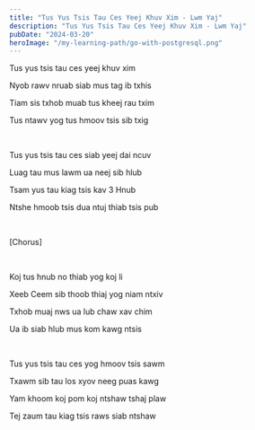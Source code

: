 ```yaml
---
title: "Tus Yus Tsis Tau Ces Yeej Khuv Xim - Lwm Yaj"
description: "Tus Yus Tsis Tau Ces Yeej Khuv Xim - Lwm Yaj"
pubDate: "2024-03-20"
heroImage: "/my-learning-path/go-with-postgresql.png"
---
```


Tus yus tsis tau ces yeej khuv xim

Nyob rawv nruab siab mus tag ib txhis

Tiam sis txhob muab tus kheej rau txim

Tus ntawv yog tus hmoov tsis sib txig

<br />

Tus yus tsis tau ces siab yeej dai ncuv

Luag tau mus lawm ua neej sib hlub

Tsam yus tau kiag tsis kav 3 Hnub

Ntshe hmoob tsis dua ntuj thiab tsis pub

<br />

[Chorus]

<br />

Koj tus hnub no thiab yog koj li

Xeeb Ceem sib thoob thiaj yog niam ntxiv

Txhob muaj nws ua lub chaw xav chim

Ua ib siab hlub mus kom kawg ntsis

<br />

Tus yus tsis tau ces yog hmoov tsis sawm

Txawm sib tau los xyov neeg puas kawg

Yam khoom koj pom koj ntshaw tshaj plaw

Tej zaum tau kiag tsis raws siab ntshaw
